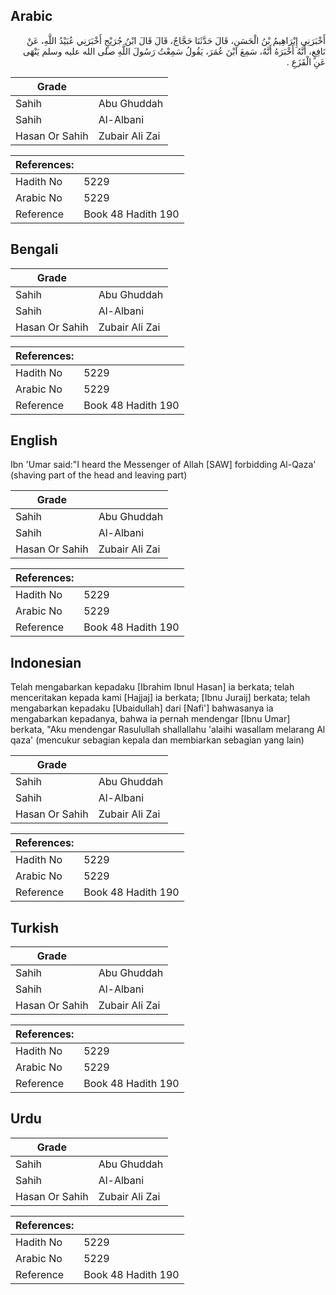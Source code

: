 ## Arabic


<div dir="rtl" lang="ar" style={{fontSize:'larger',backgroundColor:'#f8f9fa',padding:20}}>
أَخْبَرَنِي إِبْرَاهِيمُ بْنُ الْحَسَنِ، قَالَ حَدَّثَنَا حَجَّاجٌ، قَالَ قَالَ ابْنُ جُرَيْجٍ أَخْبَرَنِي عُبَيْدُ اللَّهِ، عَنْ نَافِعٍ، أَنَّهُ أَخْبَرَهُ أَنَّهُ، سَمِعَ ابْنَ عُمَرَ، يَقُولُ سَمِعْتُ رَسُولَ اللَّهِ صلى الله عليه وسلم يَنْهَى عَنِ الْقَزَعِ ‏.‏
</div>
<div style={{backgroundColor:'#f8f9fa',padding:20, marginBottom: 10}}><table> <thead> <tr> <th>Grade</th> <th></th> </tr> </thead> <tbody> <tr><td>Sahih</td><td>Abu Ghuddah</td></tr><tr><td>Sahih</td><td>Al-Albani</td></tr><tr><td>Hasan Or Sahih</td><td>Zubair Ali Zai</td></tr></tbody></table><table> <thead> <tr> <th>References:</th> <th></th> </tr> </thead> <tbody><tr><td>Hadith No</td><td>5229</td></tr><tr><td>Arabic No</td><td>5229</td></tr><tr><td>Reference</td><td>Book 48 Hadith 190</td></tr></tbody></table></div>

## Bengali


<div dir="ltr" lang="bn" style={{fontSize:'larger',backgroundColor:'#f8f9fa',padding:20}}>

</div>
<div style={{backgroundColor:'#f8f9fa',padding:20, marginBottom: 10}}><table> <thead> <tr> <th>Grade</th> <th></th> </tr> </thead> <tbody> <tr><td>Sahih</td><td>Abu Ghuddah</td></tr><tr><td>Sahih</td><td>Al-Albani</td></tr><tr><td>Hasan Or Sahih</td><td>Zubair Ali Zai</td></tr></tbody></table><table> <thead> <tr> <th>References:</th> <th></th> </tr> </thead> <tbody><tr><td>Hadith No</td><td>5229</td></tr><tr><td>Arabic No</td><td>5229</td></tr><tr><td>Reference</td><td>Book 48 Hadith 190</td></tr></tbody></table></div>

## English


<div dir="ltr" lang="en" style={{fontSize:'larger',backgroundColor:'#f8f9fa',padding:20}}>
Ibn 'Umar said:"I heard the Messenger of Allah [SAW] forbidding Al-Qaza' (shaving part of the head and leaving part)
</div>
<div style={{backgroundColor:'#f8f9fa',padding:20, marginBottom: 10}}><table> <thead> <tr> <th>Grade</th> <th></th> </tr> </thead> <tbody> <tr><td>Sahih</td><td>Abu Ghuddah</td></tr><tr><td>Sahih</td><td>Al-Albani</td></tr><tr><td>Hasan Or Sahih</td><td>Zubair Ali Zai</td></tr></tbody></table><table> <thead> <tr> <th>References:</th> <th></th> </tr> </thead> <tbody><tr><td>Hadith No</td><td>5229</td></tr><tr><td>Arabic No</td><td>5229</td></tr><tr><td>Reference</td><td>Book 48 Hadith 190</td></tr></tbody></table></div>

## Indonesian


<div dir="ltr" lang="id" style={{fontSize:'larger',backgroundColor:'#f8f9fa',padding:20}}>
Telah mengabarkan kepadaku [Ibrahim Ibnul Hasan] ia berkata; telah menceritakan kepada kami [Hajjaj] ia berkata; [Ibnu Juraij] berkata; telah mengabarkan kepadaku [Ubaidullah] dari [Nafi'] bahwasanya ia mengabarkan kepadanya, bahwa ia pernah mendengar [Ibnu Umar] berkata, "Aku mendengar Rasulullah shallallahu 'alaihi wasallam melarang Al qaza' (mencukur sebagian kepala dan membiarkan sebagian yang lain)
</div>
<div style={{backgroundColor:'#f8f9fa',padding:20, marginBottom: 10}}><table> <thead> <tr> <th>Grade</th> <th></th> </tr> </thead> <tbody> <tr><td>Sahih</td><td>Abu Ghuddah</td></tr><tr><td>Sahih</td><td>Al-Albani</td></tr><tr><td>Hasan Or Sahih</td><td>Zubair Ali Zai</td></tr></tbody></table><table> <thead> <tr> <th>References:</th> <th></th> </tr> </thead> <tbody><tr><td>Hadith No</td><td>5229</td></tr><tr><td>Arabic No</td><td>5229</td></tr><tr><td>Reference</td><td>Book 48 Hadith 190</td></tr></tbody></table></div>

## Turkish


<div dir="ltr" lang="tr" style={{fontSize:'larger',backgroundColor:'#f8f9fa',padding:20}}>

</div>
<div style={{backgroundColor:'#f8f9fa',padding:20, marginBottom: 10}}><table> <thead> <tr> <th>Grade</th> <th></th> </tr> </thead> <tbody> <tr><td>Sahih</td><td>Abu Ghuddah</td></tr><tr><td>Sahih</td><td>Al-Albani</td></tr><tr><td>Hasan Or Sahih</td><td>Zubair Ali Zai</td></tr></tbody></table><table> <thead> <tr> <th>References:</th> <th></th> </tr> </thead> <tbody><tr><td>Hadith No</td><td>5229</td></tr><tr><td>Arabic No</td><td>5229</td></tr><tr><td>Reference</td><td>Book 48 Hadith 190</td></tr></tbody></table></div>

## Urdu


<div dir="rtl" lang="ur" style={{fontSize:'larger',backgroundColor:'#f8f9fa',padding:20}}>

</div>
<div style={{backgroundColor:'#f8f9fa',padding:20, marginBottom: 10}}><table> <thead> <tr> <th>Grade</th> <th></th> </tr> </thead> <tbody> <tr><td>Sahih</td><td>Abu Ghuddah</td></tr><tr><td>Sahih</td><td>Al-Albani</td></tr><tr><td>Hasan Or Sahih</td><td>Zubair Ali Zai</td></tr></tbody></table><table> <thead> <tr> <th>References:</th> <th></th> </tr> </thead> <tbody><tr><td>Hadith No</td><td>5229</td></tr><tr><td>Arabic No</td><td>5229</td></tr><tr><td>Reference</td><td>Book 48 Hadith 190</td></tr></tbody></table></div>